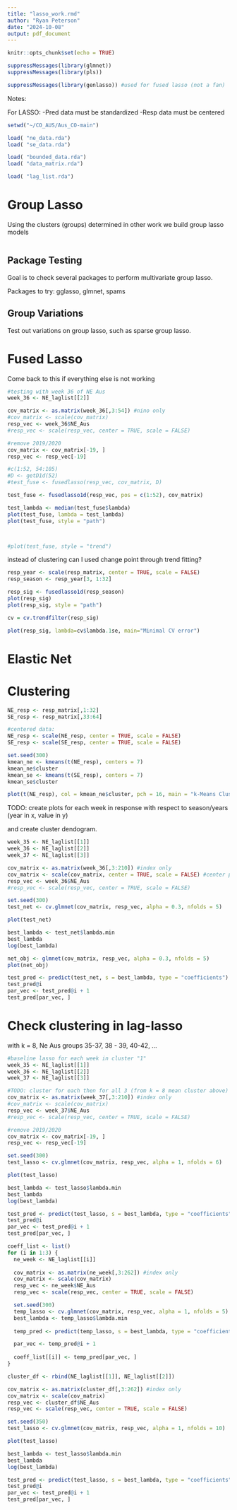 ---
title: "lasso_work.rmd"
author: "Ryan Peterson"
date: "2024-10-08"
output: pdf_document
---

```{r setup, include=FALSE}
knitr::opts_chunk$set(echo = TRUE)
```


```{r libraries}
suppressMessages(library(glmnet))
suppressMessages(library(pls))

suppressMessages(library(genlasso)) #used for fused lasso (not a fan)
```

Notes:

For LASSO:
-Pred data must be standardized
-Resp data must be centered


```{r data_import}
setwd("~/CO_AUS/Aus_CO-main")

load( "ne_data.rda")
load( "se_data.rda")

load( "bounded_data.rda")
load( "data_matrix.rda")

load( "lag_list.rda")
```



# Group Lasso

Using the clusters (groups) determined in other work we build group lasso models

```{r group_setup}

```



## Package Testing

Goal is to check several packages to perform multivariate group lasso.

Packages to try: gglasso, glmnet, spams

## Group Variations

Test out variations on group lasso, such as sparse group lasso.




# Fused Lasso

Come back to this if everything else is not working

```{r data}
#testing with week 36 of NE Aus
week_36 <- NE_laglist[[2]]

cov_matrix <- as.matrix(week_36[,3:54]) #nino only
#cov_matrix <- scale(cov_matrix)
resp_vec <- week_36$NE_Aus
#resp_vec <- scale(resp_vec, center = TRUE, scale = FALSE)

#remove 2019/2020
cov_matrix <- cov_matrix[-19, ]
resp_vec <- resp_vec[-19]
```


```{r}

#c(1:52, 54:105)
#D <- getD1d(52)
#test_fuse <- fusedlasso(resp_vec, cov_matrix, D)

test_fuse <- fusedlasso1d(resp_vec, pos = c(1:52), cov_matrix)

test_lambda <- median(test_fuse$lambda)
plot(test_fuse, lambda = test_lambda)
plot(test_fuse, style = "path")



#plot(test_fuse, style = "trend")
```

instead of clustering can I used change point through trend fitting?

```{r}
resp_year <- scale(resp_matrix, center = TRUE, scale = FALSE)
resp_season <- resp_year[3, 1:32]

resp_sig <- fusedlasso1d(resp_season)
plot(resp_sig)
plot(resp_sig, style = "path")

cv = cv.trendfilter(resp_sig)

plot(resp_sig, lambda=cv$lambda.1se, main="Minimal CV error")
```

# Elastic Net




# Clustering

```{r kmean}
NE_resp <- resp_matrix[,1:32]
SE_resp <- resp_matrix[,33:64]

#centered data:
NE_resp <- scale(NE_resp, center = TRUE, scale = FALSE)
SE_resp <- scale(SE_resp, center = TRUE, scale = FALSE)

set.seed(300)
kmean_ne <- kmeans(t(NE_resp), centers = 7)
kmean_ne$cluster
kmean_se <- kmeans(t(SE_resp), centers = 7)
kmean_se$cluster

plot(t(NE_resp), col = kmean_ne$cluster, pch = 16, main = "k-Means Clustering")
```


TODO: create plots for each week in response with respect to season/years (year in x, value in y)

and create cluster dendogram. 

```{r elastic_net}
week_35 <- NE_laglist[[1]]
week_36 <- NE_laglist[[2]]
week_37 <- NE_laglist[[3]]

cov_matrix <- as.matrix(week_36[,3:210]) #index only
cov_matrix <- scale(cov_matrix, center = TRUE, scale = FALSE) #center preds
resp_vec <- week_36$NE_Aus
#resp_vec <- scale(resp_vec, center = TRUE, scale = FALSE)

set.seed(300)
test_net <- cv.glmnet(cov_matrix, resp_vec, alpha = 0.3, nfolds = 5)

plot(test_net)

best_lambda <- test_net$lambda.min
best_lambda
log(best_lambda)

net_obj <- glmnet(cov_matrix, resp_vec, alpha = 0.3, nfolds = 5)
plot(net_obj)

test_pred <- predict(test_net, s = best_lambda, type = "coefficients")
test_pred@i 
par_vec <- test_pred@i + 1
test_pred[par_vec, ]

```


# Check clustering in lag-lasso

with k = 8, Ne Aus groups 35-37, 38 - 39, 40-42, ...

```{r}
#baseline lasso for each week in cluster "1"
week_35 <- NE_laglist[[1]]
week_36 <- NE_laglist[[2]]
week_37 <- NE_laglist[[3]]

#TODO: cluster for each then for all 3 (from k = 8 mean cluster above)
cov_matrix <- as.matrix(week_37[,3:210]) #index only
#cov_matrix <- scale(cov_matrix)
resp_vec <- week_37$NE_Aus
#resp_vec <- scale(resp_vec, center = TRUE, scale = FALSE)

#remove 2019/2020
cov_matrix <- cov_matrix[-19, ]
resp_vec <- resp_vec[-19]

set.seed(300)
test_lasso <- cv.glmnet(cov_matrix, resp_vec, alpha = 1, nfolds = 6)

plot(test_lasso)

best_lambda <- test_lasso$lambda.min
best_lambda
log(best_lambda)

test_pred <- predict(test_lasso, s = best_lambda, type = "coefficients")
test_pred@i 
par_vec <- test_pred@i + 1
test_pred[par_vec, ]
```


```{r}
coeff_list <- list()
for (i in 1:3) {
  ne_week <- NE_laglist[[i]]
  
  cov_matrix <- as.matrix(ne_week[,3:262]) #index only
  cov_matrix <- scale(cov_matrix)
  resp_vec <- ne_week$NE_Aus
  resp_vec <- scale(resp_vec, center = TRUE, scale = FALSE)

  set.seed(300)
  temp_lasso <- cv.glmnet(cov_matrix, resp_vec, alpha = 1, nfolds = 5)
  best_lambda <- temp_lasso$lambda.min
  
  temp_pred <- predict(temp_lasso, s = best_lambda, type = "coefficients")

  par_vec <- temp_pred@i + 1
  
  coeff_list[[i]] <- temp_pred[par_vec, ]
}
```


```{r}
cluster_df <- rbind(NE_laglist[[1]], NE_laglist[[2]])

cov_matrix <- as.matrix(cluster_df[,3:262]) #index only
cov_matrix <- scale(cov_matrix)
resp_vec <- cluster_df$NE_Aus
resp_vec <- scale(resp_vec, center = TRUE, scale = FALSE)

set.seed(350)
test_lasso <- cv.glmnet(cov_matrix, resp_vec, alpha = 1, nfolds = 10)

plot(test_lasso)

best_lambda <- test_lasso$lambda.min
best_lambda
log(best_lambda)

test_pred <- predict(test_lasso, s = best_lambda, type = "coefficients")
test_pred@i 
par_vec <- test_pred@i + 1
test_pred[par_vec, ]
```

